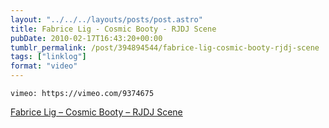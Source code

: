 ```yaml
---
layout: "../../../layouts/posts/post.astro"
title: Fabrice Lig - Cosmic Booty - RJDJ Scene
pubDate: 2010-02-17T16:43:20+00:00
tumblr_permalink: /post/394894544/fabrice-lig-cosmic-booty-rjdj-scene
tags: ["linklog"]
format: "video"
---
```


`vimeo: https://vimeo.com/9374675`

[Fabrice Lig &#8211; Cosmic Booty &#8211; RJDJ Scene][1]

[1]: https://vimeo.com/9374675
